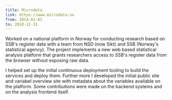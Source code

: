 ```yaml
---
title: Microdata
link: https://www.microdata.no
from: 2014-01-01
to: 2018-12-31
---
```


Worked on a national platform in Norway for conducting research based on SSB's register data with a team from NSD (now Sikt) and SSB (Norway's statistical agency).
The project implements a new web based statistical analysis platform that grants researchers access to SSB's register data from the browser without exposing raw data.

I helped set up the initial continuous deployment tooling to build the services and deploy them.
Further more I developed the initial public site and variabel overview site with metadata about the variables available on the platform.
Some contributions were made on the backend systems and on the analysis frontend itself.